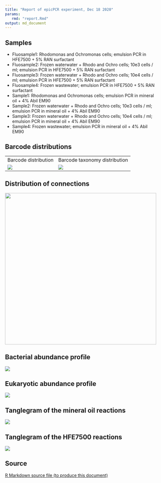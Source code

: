 ```yaml
---
title: "Report of epicPCR experiment, Dec 18 2020"
params:
   rmd: "report.Rmd"
output: md_document
---
```


## Samples

- Fluosample1: Rhodomonas and Ochromonas cells; emulsion PCR in HFE7500 + 5% RAN surfactant
- Fluosample2: Frozen waterwater + Rhodo and Ochro cells; 10e3 cells / ml; emulsion PCR in HFE7500 + 5% RAN surfactant
- Fluosample3: Frozen waterwater + Rhodo and Ochro cells; 10e4 cells / ml; emulsion PCR in HFE7500 + 5% RAN surfactant
- Fluosample4: Frozen wastewater; emulsion PCR in HFE7500 + 5% RAN surfactant
- Sample1: Rhodomonas and Ochromonas cells; emulsion PCR in mineral oil + 4% Abil EM90
- Sample2: Frozen waterwater + Rhodo and Ochro cells; 10e3 cells / ml; emulsion PCR in mineral oil + 4% Abil EM90
- Sample3: Frozen waterwater + Rhodo and Ochro cells; 10e4 cells / ml; emulsion PCR in mineral oil + 4% Abil EM90
- Sample4: Frozen wastewater; emulsion PCR in mineral oil + 4% Abil EM90

## Barcode distributions

<table>
  <tr>
    <td>Barcode distribution</td>
    <td>Barcode taxonomy distribution</td>
  </tr>
  <tr>
    <td valign="top"><img src="../../figures/bc_distribution.png"></td>
    <td valign="top"><img src="../../figures/bc_tax_distribution.png"></td>
  </tr>
 </table>

## Distribution of connections

<td valign="top"><img src="../../figures/connection_distribution.png" width=500></td>


## Bacterial abundance profile

<td valign="top"><img src="../../figures/bact_abunds.png" ></td>


## Eukaryotic abundance profile

<td valign="top"><img src="../../figures/euk_abunds.png" ></td>


## Tanglegram of the mineral oil reactions

<td valign="top"><img src="../../figures/mineral_tanglegram.png" ></td>


## Tanglegram of the HFE7500 reactions

<td valign="top"><img src="../../figures/fluor_tanglegram.png" ></td>

## Source
<a download="report.Rmd" href="`r base64enc::dataURI(file = params$rmd, mime = 'text/rmd', encoding = 'base64')`">R Markdown source file (to produce this document)</a>


